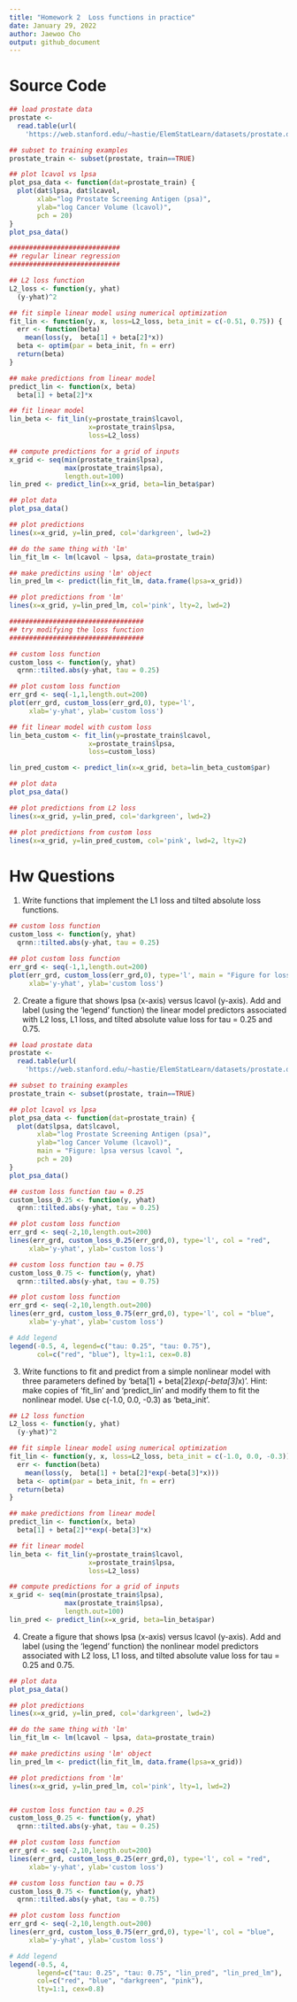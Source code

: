 ```yaml
---
title: "Homework 2	Loss functions in practice"
date: January 29, 2022
author: Jaewoo Cho
output: github_document
---
```


# Source Code
```r
## load prostate data
prostate <- 
  read.table(url(
    'https://web.stanford.edu/~hastie/ElemStatLearn/datasets/prostate.data'))

## subset to training examples
prostate_train <- subset(prostate, train==TRUE)

## plot lcavol vs lpsa
plot_psa_data <- function(dat=prostate_train) {
  plot(dat$lpsa, dat$lcavol,
       xlab="log Prostate Screening Antigen (psa)",
       ylab="log Cancer Volume (lcavol)",
       pch = 20)
}
plot_psa_data()
```


```r
############################
## regular linear regression
############################

## L2 loss function
L2_loss <- function(y, yhat)
  (y-yhat)^2

## fit simple linear model using numerical optimization
fit_lin <- function(y, x, loss=L2_loss, beta_init = c(-0.51, 0.75)) {
  err <- function(beta)
    mean(loss(y,  beta[1] + beta[2]*x))
  beta <- optim(par = beta_init, fn = err)
  return(beta)
}

## make predictions from linear model
predict_lin <- function(x, beta)
  beta[1] + beta[2]*x

## fit linear model
lin_beta <- fit_lin(y=prostate_train$lcavol,
                    x=prostate_train$lpsa,
                    loss=L2_loss)

## compute predictions for a grid of inputs
x_grid <- seq(min(prostate_train$lpsa),
              max(prostate_train$lpsa),
              length.out=100)
lin_pred <- predict_lin(x=x_grid, beta=lin_beta$par)

## plot data
plot_psa_data()

## plot predictions
lines(x=x_grid, y=lin_pred, col='darkgreen', lwd=2)

## do the same thing with 'lm'
lin_fit_lm <- lm(lcavol ~ lpsa, data=prostate_train)

## make predictins using 'lm' object
lin_pred_lm <- predict(lin_fit_lm, data.frame(lpsa=x_grid))

## plot predictions from 'lm'
lines(x=x_grid, y=lin_pred_lm, col='pink', lty=2, lwd=2)

```

```r
##################################
## try modifying the loss function
##################################

## custom loss function
custom_loss <- function(y, yhat)
  qrnn::tilted.abs(y-yhat, tau = 0.25)

## plot custom loss function
err_grd <- seq(-1,1,length.out=200)
plot(err_grd, custom_loss(err_grd,0), type='l',
     xlab='y-yhat', ylab='custom loss')

## fit linear model with custom loss
lin_beta_custom <- fit_lin(y=prostate_train$lcavol,
                    x=prostate_train$lpsa,
                    loss=custom_loss)

lin_pred_custom <- predict_lin(x=x_grid, beta=lin_beta_custom$par)

## plot data
plot_psa_data()

## plot predictions from L2 loss
lines(x=x_grid, y=lin_pred, col='darkgreen', lwd=2)

## plot predictions from custom loss
lines(x=x_grid, y=lin_pred_custom, col='pink', lwd=2, lty=2)

```


# Hw Questions
1. Write functions that implement the L1 loss and tilted absolute loss functions.
```r
## custom loss function
custom_loss <- function(y, yhat)
  qrnn::tilted.abs(y-yhat, tau = 0.25)

## plot custom loss function
err_grd <- seq(-1,1,length.out=200)
plot(err_grd, custom_loss(err_grd,0), type='l', main = "Figure for loss function", col = 'dark green',
     xlab='y-yhat', ylab='custom loss')

```

2. Create a figure that shows lpsa (x-axis) versus lcavol (y-axis). Add and label (using the 'legend' function) the linear model predictors associated with L2 loss, L1 loss, and tilted absolute value loss for tau = 0.25 and 0.75.

```r
## load prostate data
prostate <- 
  read.table(url(
    'https://web.stanford.edu/~hastie/ElemStatLearn/datasets/prostate.data'))

## subset to training examples
prostate_train <- subset(prostate, train==TRUE)

## plot lcavol vs lpsa
plot_psa_data <- function(dat=prostate_train) {
  plot(dat$lpsa, dat$lcavol,
       xlab="log Prostate Screening Antigen (psa)",
       ylab="log Cancer Volume (lcavol)",
       main = "Figure: lpsa versus lcavol ",
       pch = 20)
}
plot_psa_data()

## custom loss function tau = 0.25
custom_loss_0.25 <- function(y, yhat)
  qrnn::tilted.abs(y-yhat, tau = 0.25)

## plot custom loss function
err_grd <- seq(-2,10,length.out=200)
lines(err_grd, custom_loss_0.25(err_grd,0), type='l', col = "red",
     xlab='y-yhat', ylab='custom loss')

## custom loss function tau = 0.75
custom_loss_0.75 <- function(y, yhat)
  qrnn::tilted.abs(y-yhat, tau = 0.75)

## plot custom loss function
err_grd <- seq(-2,10,length.out=200)
lines(err_grd, custom_loss_0.75(err_grd,0), type='l', col = "blue",
     xlab='y-yhat', ylab='custom loss')

# Add legend
legend(-0.5, 4, legend=c("tau: 0.25", "tau: 0.75"),
       col=c("red", "blue"), lty=1:1, cex=0.8)

```

3. Write functions to fit and predict from a simple nonlinear model with three parameters defined by 'beta[1] + beta[2]*exp(-beta[3]*x)'. Hint: make copies of 'fit_lin' and 'predict_lin' and modify them to fit the nonlinear model. Use c(-1.0, 0.0, -0.3) as 'beta_init'.

```r
## L2 loss function
L2_loss <- function(y, yhat)
  (y-yhat)^2

## fit simple linear model using numerical optimization
fit_lin <- function(y, x, loss=L2_loss, beta_init = c(-1.0, 0.0, -0.3)) {
  err <- function(beta)
    mean(loss(y,  beta[1] + beta[2]*exp(-beta[3]*x)))
  beta <- optim(par = beta_init, fn = err)
  return(beta)
}

## make predictions from linear model
predict_lin <- function(x, beta)
  beta[1] + beta[2]**exp(-beta[3]*x)

## fit linear model
lin_beta <- fit_lin(y=prostate_train$lcavol,
                    x=prostate_train$lpsa,
                    loss=L2_loss)

## compute predictions for a grid of inputs
x_grid <- seq(min(prostate_train$lpsa),
              max(prostate_train$lpsa),
              length.out=100)
lin_pred <- predict_lin(x=x_grid, beta=lin_beta$par)

```

4. Create a figure that shows lpsa (x-axis) versus lcavol (y-axis). Add and label (using the 'legend' function) the nonlinear model predictors associated with L2 loss, L1 loss, and tilted absolute value loss for tau = 0.25 and 0.75.

```r
## plot data
plot_psa_data()

## plot predictions
lines(x=x_grid, y=lin_pred, col='darkgreen', lwd=2)

## do the same thing with 'lm'
lin_fit_lm <- lm(lcavol ~ lpsa, data=prostate_train)

## make predictins using 'lm' object
lin_pred_lm <- predict(lin_fit_lm, data.frame(lpsa=x_grid))

## plot predictions from 'lm'
lines(x=x_grid, y=lin_pred_lm, col='pink', lty=1, lwd=2)


## custom loss function tau = 0.25
custom_loss_0.25 <- function(y, yhat)
  qrnn::tilted.abs(y-yhat, tau = 0.25)

## plot custom loss function
err_grd <- seq(-2,10,length.out=200)
lines(err_grd, custom_loss_0.25(err_grd,0), type='l', col = "red",
     xlab='y-yhat', ylab='custom loss')

## custom loss function tau = 0.75
custom_loss_0.75 <- function(y, yhat)
  qrnn::tilted.abs(y-yhat, tau = 0.75)

## plot custom loss function
err_grd <- seq(-2,10,length.out=200)
lines(err_grd, custom_loss_0.75(err_grd,0), type='l', col = "blue",
     xlab='y-yhat', ylab='custom loss')

# Add legend
legend(-0.5, 4, 
       legend=c("tau: 0.25", "tau: 0.75", "lin_pred", "lin_pred_lm"),
       col=c("red", "blue", "darkgreen", "pink"), 
       lty=1:1, cex=0.8)
```






